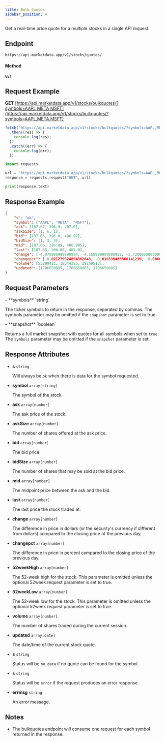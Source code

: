 ```yaml
---
title: Bulk Quotes
sidebar_position: 4
---
```


Get a real-time price quote for a multiple stocks in a single API request.


## Endpoint
```
https://api.marketdata.app/v1/stocks/quotes/
```
#### Method
```
GET
```
## Request Example

<Tabs>
<TabItem value="HTTP" label="HTTP" default>

**GET** [https://api.marketdata.app/v1/stocks/bulkquotes/?symbols=AAPL,META,MSFT](https://api.marketdata.app/v1/stocks/bulkquotes/?symbols=AAPL,META,MSFT)

</TabItem>
<TabItem value="NodeJS" label="NodeJS">

```js title="app.js"
fetch("https://api.marketdata.app/v1/stocks/bulkquotes/?symbols=AAPL,META,MSFT")
  .then((res) => {
    console.log(res);
  })
  .catch((err) => {
    console.log(err);
  });
```

</TabItem>
<TabItem value="Python" label="Python">

```python title="app.py"
import requests

url = "https://api.marketdata.app/v1/stocks/bulkquotes/?symbols=AAPL,META,MSFT"
response = requests.request("GET", url)

print(response.text)
```

</TabItem>
</Tabs>

## Response Example

```json
{
    "s": "ok",
    "symbol": ["AAPL", "META", "MSFT"],
    "ask": [187.67, 396.9, 407.0],
    "askSize": [1, 6, 1],
    "bid": [187.65, 396.8, 406.97],
    "bidSize": [1, 3, 3],
    "mid": [187.66, 396.85, 406.985],
    "last": [187.65, 396.85, 407.0],
    "change": [-4.079999999999984, -4.169999999999959, -2.7200000000000273],
    "changepct": [-0.021279924894382643, -0.010398483866141239, -0.006638680074197078],
    "volume": [55299411, 18344385, 29269513],
    "updated": [1706650085, 1706650085, 1706650085]
}
```

## Request Parameters

<Tabs>
<TabItem value="Required" label="Required" default>
- **symbols** `string`

  The ticker symbols to return in the response, separated by commas. The symbols parameter may be omitted if the `snapshot` parameter is set to true.
</TabItem>

<TabItem value="Optional" label="Optional">
- **snapshot** `boolean`

  Returns a full market snapshot with quotes for all symbols when set to `true`. The `symbols` parameter may be omitted if the `snapshot` parameter is set.
</TabItem>
</Tabs>

## Response Attributes

<Tabs>
<TabItem value="Success" label="Success" default>

- **s** `string`

  Will always be `ok` when there is data for the symbol requested.

- **symbol** `array[string]`

  The symbol of the stock.

- **ask** `array[number]`

  The ask price of the stock.

- **askSize** `array[number]`

  The number of shares offered at the ask price.

- **bid** `array[number]`

  The bid price.

- **bidSize** `array[number]`

  The number of shares that may be sold at the bid price.

- **mid** `array[number]`

  The midpoint price between the ask and the bid.

- **last** `array[number]`

  The last price the stock traded at.

- **change** `array[number]`

  The difference in price in dollars (or the security's currency if different from dollars) compared to the closing price of the previous day.

- **changepct** `array[number]`

  The difference in price in percent compared to the closing price of the previous day.

- **52weekHigh** `array[number]`

  The 52-week high for the stock. This parameter is omitted unless the optional 52week request parameter is set to true.

- **52weekLow** `array[number]`

  The 52-week low for the stock. This parameter is omitted unless the optional 52week request parameter is set to true.

- **volume** `array[number]`

  The number of shares traded during the current session.

- **updated** `array[date]`

  The date/time of the current stock quote.

</TabItem>
<TabItem value="NoData" label="No Data">

- **s** `string`

  Status will be `no_data` if no quote can be found for the symbol.

</TabItem>
<TabItem value="Error" label="Error">

- **s** `string`

  Status will be `error` if the request produces an error response.

- **errmsg** `string`

  An error message.

</TabItem>
</Tabs>

## Notes

- The bulkquotes endpoint will consume one request for each symbol returned in the response.